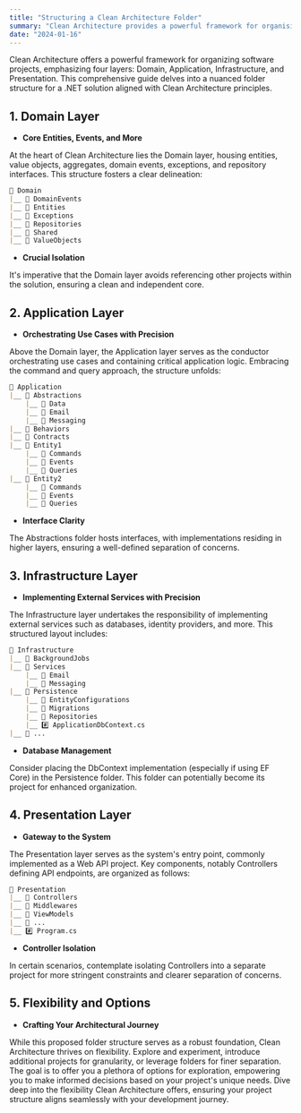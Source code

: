 ```yaml
---
title: "Structuring a Clean Architecture Folder"
summary: "Clean Architecture provides a powerful framework for organising software projects, with four layers: Domain, Application, Infrastructure and Presentation."
date: "2024-01-16"
---
```


Clean Architecture offers a powerful framework for organizing software projects, emphasizing four layers: Domain, Application, Infrastructure, and Presentation. This comprehensive guide delves into a nuanced folder structure for a .NET solution aligned with Clean Architecture principles.

## **1. Domain Layer**

* **Core Entities, Events, and More** 

At the heart of Clean Architecture lies the Domain layer, housing entities, value objects, aggregates, domain events, exceptions, and repository interfaces. This structure fosters a clear delineation:

```markdown
📁 Domain
|__ 📁 DomainEvents
|__ 📁 Entities
|__ 📁 Exceptions
|__ 📁 Repositories
|__ 📁 Shared
|__ 📁 ValueObjects
```


* **Crucial Isolation** 

It's imperative that the Domain layer avoids referencing other projects within the solution, ensuring a clean and independent core.

## **2. Application Layer**

* **Orchestrating Use Cases with Precision** 

Above the Domain layer, the Application layer serves as the conductor orchestrating use cases and containing critical application logic. Embracing the command and query approach, the structure unfolds:


```markdown
📁 Application
|__ 📁 Abstractions
    |__ 📁 Data
    |__ 📁 Email
    |__ 📁 Messaging
|__ 📁 Behaviors
|__ 📁 Contracts
|__ 📁 Entity1
    |__ 📁 Commands
    |__ 📁 Events
    |__ 📁 Queries
|__ 📁 Entity2
    |__ 📁 Commands
    |__ 📁 Events
    |__ 📁 Queries
```

    
* **Interface Clarity** 

The Abstractions folder hosts interfaces, with implementations residing in higher layers, ensuring a well-defined separation of concerns.

## 3. **Infrastructure Layer**

* **Implementing External Services with Precision** 

The Infrastructure layer undertakes the responsibility of implementing external services such as databases, identity providers, and more. This structured layout includes:


```markdown
📁 Infrastructure
|__ 📁 BackgroundJobs
|__ 📁 Services
    |__ 📁 Email
    |__ 📁 Messaging
|__ 📁 Persistence
    |__ 📁 EntityConfigurations
    |__ 📁 Migrations
    |__ 📁 Repositories
    |__ #️⃣ ApplicationDbContext.cs
|__ 📁 ...
```

* **Database Management** 

Consider placing the DbContext implementation (especially if using EF Core) in the Persistence folder. This folder can potentially become its project for enhanced organization.

## 4. **Presentation Layer** 

* **Gateway to the System** 

The Presentation layer serves as the system's entry point, commonly implemented as a Web API project. Key components, notably Controllers defining API endpoints, are organized as follows:


```markdown
📁 Presentation
|__ 📁 Controllers
|__ 📁 Middlewares
|__ 📁 ViewModels
|__ 📁 ...
|__ #️⃣ Program.cs
```

* **Controller Isolation** 

In certain scenarios, contemplate isolating Controllers into a separate project for more stringent constraints and clearer separation of concerns.

## 5. **Flexibility and Options** 

* **Crafting Your Architectural Journey** 

While this proposed folder structure serves as a robust foundation, Clean Architecture thrives on flexibility. Explore and experiment, introduce additional projects for granularity, or leverage folders for finer separation. The goal is to offer you a plethora of options for exploration, empowering you to make informed decisions based on your project's unique needs. Dive deep into the flexibility Clean Architecture offers, ensuring your project structure aligns seamlessly with your development journey.

